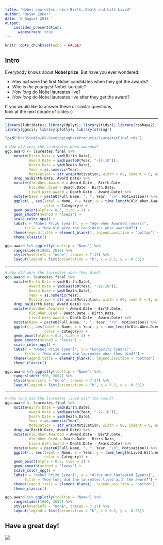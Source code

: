 ```yaml
---
title: "Nobel Laureates: <br> Birth, Death and Life Lived"
author: "Bojan Zunar"
date: '6 August 2018 '
output: 
    ioslides_presentation:
      widescreen: true
---
```


```r
knitr::opts_chunk$set(echo = FALSE)
```

## Intro

Everybody knows about **Nobel prize**. But have you ever wondered:

- *How old* were the first Nobel candidates when they got the awards?
- Who is *the youngest* Nobel laureate?
- *How long* do Nobel laureates live?
- *How long* do Nobel laureates live after they get the award?

If you would like to answer these or similar questions, <br> look at the next couple of slides :)

***

```r

library(lubridate); library(dplyr); library(tidyr); library(reshape2); library(ggplot2); 
library(ggsci); library(plotly); library(stringr)

load("D:/RStudio/09-DevelopingDataProducts/laureatesFinal.rds")

# How old were the candidates when awarded?
ggp.award <- laureates.final %>%
    mutate(Birth.Date = ymd(Birth.Date),
           Award.Date = ymd(paste0(Year, "-12-10")),
           Death.Date = ymd(Death.Date),
           Year = as.numeric(Year),
           Motivation = str_wrap(Motivation, width = 80, indent = 0, exdent = 0)) %>%
    drop_na(Birth.Date, Award.Date) %>%
    mutate(Old.When.Awarded = Award.Date - Birth.Date,
           Old.When.Died = Death.Date - Birth.Date,
           Lived.With.Award = Death.Date - Award.Date) %>%
    mutate(Name = paste0(Full.Name, ", ", Year, "\n", Motivation)) %>%
    ggplot(., aes(label = Name, x = Year, y = time_length(Old.When.Awarded, "years"), 
                  color = Category)) + 
    geom_point(alpha = 0.5, size = 2) + 
    geom_smooth(method = 'loess') + 
    scale_color_npg() +
    labs(x = "Nobel Prize [year]", y = "Age when Awarded [years]", 
         title = "How old were the candidates when awarded?") +
    theme(legend.title = element_blank(), legend.position = "bottom") +
    theme_classic()

ggp.award %>% ggplotly(tooltip = "Name") %>% 
    rangeslider(1900, 2017) %>% 
    style(hoverinfo = "none", traces = 7:17) %>%
    layout(legend = list(orientation = "h", x = 0.5, y = -0.55))
```

***

```r

# How old were the laureates when they died?
ggp.award <- laureates.final %>%
    mutate(Birth.Date = ymd(Birth.Date),
           Award.Date = ymd(paste0(Year, "-12-10")),
           Death.Date = ymd(Death.Date),
           Year = as.numeric(Year),
           Motivation = str_wrap(Motivation, width = 80, indent = 0, exdent = 0)) %>%
    drop_na(Birth.Date, Award.Date) %>%
    mutate(Old.When.Awarded = Award.Date - Birth.Date,
           Old.When.Died = Death.Date - Birth.Date,
           Lived.With.Award = Death.Date - Award.Date) %>%
    mutate(Name = paste0(Full.Name, ", ", Year, "\n", Motivation)) %>%
    ggplot(., aes(label = Name, x = Year, y = time_length(Old.When.Died, "years"), 
                  color = Category)) + 
    geom_point(alpha = 0.5, size = 2) + 
    geom_smooth(method = 'loess') + 
    scale_color_npg() +
    labs(x = "Nobel Prize [year]", y = "Longevity [years]", 
         title = "How old were the laureates when they died?") +
    theme(legend.title = element_blank(), legend.position = "bottom") +
    theme_classic()

ggp.award %>% ggplotly(tooltip = "Name") %>% 
    rangeslider(1900, 2017) %>% 
    style(hoverinfo = "none", traces = 7:17) %>%
    layout(legend = list(orientation = "h", x = 0.5, y = -0.55))
```

***

```r

# How long did the laureates lived with the award?
ggp.award <- laureates.final %>%
    mutate(Birth.Date = ymd(Birth.Date),
           Award.Date = ymd(paste0(Year, "-12-10")),
           Death.Date = ymd(Death.Date),
           Year = as.numeric(Year),
           Motivation = str_wrap(Motivation, width = 80, indent = 0, exdent = 0)) %>%
    drop_na(Birth.Date, Award.Date) %>%
    mutate(Old.When.Awarded = Award.Date - Birth.Date,
           Old.When.Died = Death.Date - Birth.Date,
           Lived.With.Award = Death.Date - Award.Date) %>%
    mutate(Name = paste0(Full.Name, ", ", Year, "\n", Motivation)) %>%
    ggplot(., aes(label = Name, x = Year, y = time_length(Lived.With.Award, "years"), 
                  color = Category)) + 
    geom_point(alpha = 0.5, size = 2) + 
    geom_smooth(method = 'loess') + 
    scale_color_npg() +
    labs(x = "Nobel Prize [year]", y = "Alive and laureated [years]", 
         title = "How long did the laureates lived with the award?") +
    theme(legend.title = element_blank(), legend.position = "bottom") +
    theme_classic()

ggp.award %>% ggplotly(tooltip = "Name") %>% 
    rangeslider(1900, 2017) %>% 
    style(hoverinfo = "none", traces = 7:17) %>%
    layout(legend = list(orientation = "h", x = 0.5, y = -0.55))
```

## Have a great day!

![](http://rstv.nic.in/wp-content/uploads/2018/05/Nobel-prize.jpg)